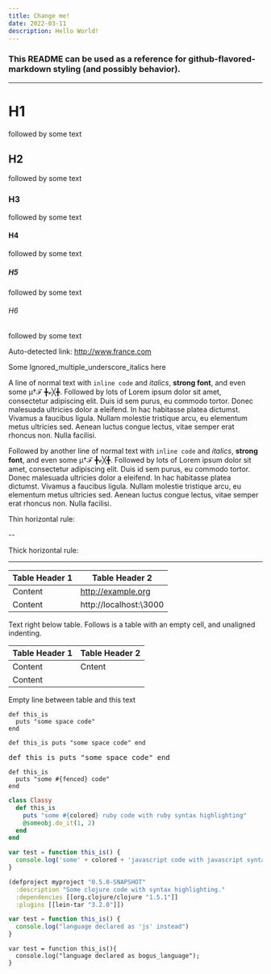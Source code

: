 ```yaml
---
title: Change me!
date: 2022-03-11
description: Hello World!
---
```


### This README can be used as a reference for github-flavored-markdown styling (and possibly behavior).

---

# H1

followed by some text

## H2

followed by some text

### H3

followed by some text

#### H4

followed by some text

##### H5

followed by some text

###### H6

followed by some text

Auto-detected link: http://www.france.com

Some Ignored_multiple_underscore_italics here

A line of normal text with `inline code` and _italics_, **strong font**, and even some μ†ℱ ╋ℯ╳╋. Followed by lots of Lorem ipsum dolor sit amet, consectetur adipiscing elit. Duis id sem purus, eu commodo tortor. Donec malesuada ultricies dolor a eleifend. In hac habitasse platea dictumst. Vivamus a faucibus ligula. Nullam molestie tristique arcu, eu elementum metus ultricies sed. Aenean luctus congue lectus, vitae semper erat rhoncus non. Nulla facilisi.

Followed by another line of normal text with `inline code` and _italics_, **strong font**, and even some μ†ℱ ╋ℯ╳╋. Followed by lots of Lorem ipsum dolor sit amet, consectetur adipiscing elit. Duis id sem purus, eu commodo tortor. Donec malesuada ultricies dolor a eleifend. In hac habitasse platea dictumst. Vivamus a faucibus ligula. Nullam molestie tristique arcu, eu elementum metus ultricies sed. Aenean luctus congue lectus, vitae semper erat rhoncus non. Nulla facilisi.

Thin horizontal rule:

--

Thick horizontal rule:

---

| Table Header 1 | Table Header 2         |
| -------------- | ---------------------- |
| Content        | http://example.org     |
| Content        | http://localhost:\3000 |

Text right below table. Follows is a table with an empty cell, and unaligned indenting.

| Table Header 1 | Table Header 2 |
| -------------- | -------------- |
| Content        | Cntent         |
| Content        |                |

Empty line between table and this text

    def this_is
      puts "some space code"
    end

<code>def this_is puts "some space code" end</code>

<pre>def this_is puts "some space code" end</pre>

```
def this_is
  puts "some #{fenced} code"
end
```

```ruby
class Classy
  def this_is
    puts "some #{colored} ruby code with ruby syntax highlighting"
    @someobj.do_it(1, 2)
  end
end
```

```javascript
var test = function this_is() {
  console.log('some' + colored + 'javascript code with javascript syntax highlighting really long')
}
```

```clojure
(defproject myproject "0.5.0-SNAPSHOT"
  :description "Some clojure code with syntax highlighting."
  :dependencies [[org.clojure/clojure "1.5.1"]]
  :plugins [[lein-tar "3.2.0"]])
```

```js
var test = function this_is() {
  console.log("language declared as 'js' instead")
}
```

```bogus_language
var test = function this_is(){
  console.log("language declared as bogus_language");
}
```

<MyComponent num={100} />
